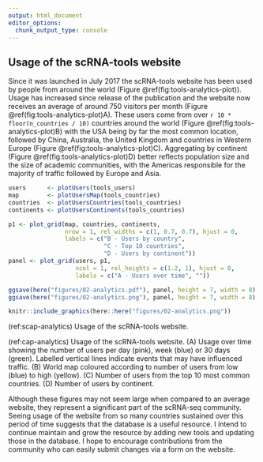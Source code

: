 ```yaml
---
output: html_document
editor_options:
  chunk_output_type: console
---
```

## Usage of the scRNA-tools website {#tools-usage}

Since it was launched in July 2017 the scRNA-tools website has been used by
people from around the world (Figure \@ref(fig:tools-analytics-plot)). Usage
has increased since release of the publication and the website now receives an
average of around 750 visitors per month (Figure
\@ref(fig:tools-analytics-plot)A). These users come from over
`r 10 * floor(n_countries / 10)` countries around the world (Figure
\@ref(fig:tools-analytics-plot)B) with the USA being by far the most common
location, followed by China, Australia, the United Kingdom and countries in
Western Europe (Figure \@ref(fig:tools-analytics-plot)C). Aggregating by
continent (Figure \@ref(fig:tools-analytics-plot)D) better reflects population
size and the size of academic communities, with the Americas responsible for
the majority of traffic followed by Europe and Asia.

```r
users      <- plotUsers(tools_users)
map        <- plotUsersMap(tools_countries)
countries  <- plotUsersCountries(tools_countries)
continents <- plotUsersContinents(tools_countries)

p1 <- plot_grid(map, countries, continents,
                nrow = 1, rel_widths = c(1, 0.7, 0.7), hjust = 0,
                labels = c("B - Users by country",
                           "C - Top 10 countries",
                           "D - Users by continent"))
panel <- plot_grid(users, p1,
                   ncol = 1, rel_heights = c(1.2, 1), hjust = 0,
                   labels = c("A - Users over time", ""))

ggsave(here("figures/02-analytics.pdf"), panel, height = 7, width = 8)
ggsave(here("figures/02-analytics.png"), panel, height = 7, width = 8)

knitr::include_graphics(here::here("figures/02-analytics.png"))
```

(ref:scap-analytics) Usage of the scRNA-tools website.

(ref:cap-analytics) Usage of the scRNA-tools website. (A) Usage over time showing the number of users per day (pink), week (blue) or 30 days (green). Labelled vertical lines indicate events that may have influenced traffic. (B) World map coloured according to number of users from low (blue) to high (yellow). (C) Number of users from the top 10 most common countries. (D) Number of users by continent.

Although these figures may not seem large when compared to an average website,
they represent a significant part of the scRNA-seq community. Seeing usage of
the website from so many countries sustained over this period of time suggests
that the database is a useful resource. I intend to continue maintain and grow
the resource by adding new tools and updating those in the database. I hope to
encourage contributions from the community who can easily submit changes via a
form on the website.
